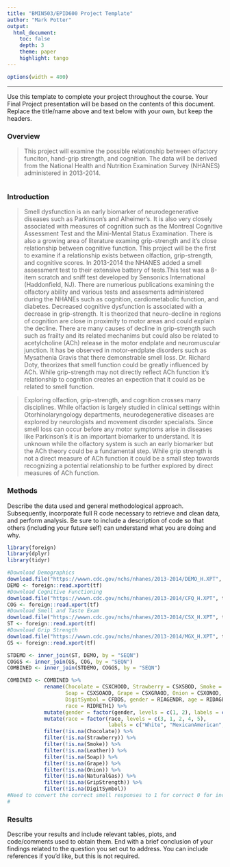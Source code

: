 ```yaml
---
title: "BMIN503/EPID600 Project Template"
author: "Mark Potter"
output: 
  html_document:
    toc: false 
    depth: 3 
    theme: paper 
    highlight: tango
---
```

```r
options(width = 400)
```  
***
Use this template to complete your project throughout the course. Your Final Project presentation will be based on the contents of this document. Replace the title/name above and text below with your own, but keep the headers.

### Overview
>This project will examine the possible relationship between olfactory funciton, hand-grip strength, and cognition. The data will be derived from the National Health and Nutrition Examination Survey (NHANES) administered in 2013-2014.

```r

```

### Introduction 

>Smell dysfunction is an early biomarker of neurodegenerative diseases such as Parkinson's and Alheimer's. It is also very closely associated with measures of cognition such as the Montreal Cognitive Assessment Test and the Mini-Mental Status Examination. There is also a growing area of literature examing grip-strength and it's close relationship between cognitive function. This project will be the first to examine if a relationship exists between olfaction, grip-strength, and cognitive scores. In 2013-2014 the NHANES added a smell assessment test to their extensive battery of tests.This test was a 8-item scratch and sniff test developed by Sensonics International (Haddonfield, NJ). There are numerious publications examining the olfactory ability and various tests and assesments administered during the NHANEs such as cognition, cardiometabolic function, and diabetes. Decreased cognitive dysfunction is associated with a decrease in grip-strength. It is theorized that neuro-decline in regions of cognition are close in proximity to motor areas and could explain the decline. There are many causes of decline in grip-strength such such as frailty and its related mechanims but could also be related to acetylcholine (ACh) release in the motor endplate and neuromuscular junction. It has be observed in motor-endplate disorders such as Mysathenia Gravis that there demonstrable smell loss. Dr. Richard Doty, theorizes that smell function could be greatly influenced by ACh. While grip-strength may not directly reflect ACh function it's relationship to cognition creates an expection that it could as be related to smell function.

> Exploring olfaction, grip-strength, and cognition crosses many disciplines. While olfaction is largely studied in clinical settings within Otorhinolaryngology departments, neurodegenerative diseases are explored by neurologists and movement disorder specialists. Since smell loss can occur before any motor symptoms arise in diseases like Parkinson's it is an important biomarker to understand. It is unknown while the olfactory system is such an early biomarker but the ACh theory could be a fundamental step. While grip strength is not a direct measure of ACh function it could be a small step towards recognizing a potential relationship to be further explored by direct measures of ACh function.



### Methods
Describe the data used and general methodological approach. Subsequently, incorporate full R code necessary to retrieve and clean data, and perform analysis. Be sure to include a description of code so that others (including your future self) can understand what you are doing and why. 
```r
library(foreign)
library(dplyr)
library(tidyr)

#Download Demographics
download.file("https://wwwn.cdc.gov/nchs/nhanes/2013-2014/DEMO_H.XPT", tf <- tempfile(), mode="wb")
DEMO <- foreign::read.xport(tf)
#Download Cognitive Functioning
download.file("https://wwwn.cdc.gov/nchs/nhanes/2013-2014/CFQ_H.XPT", tf <- tempfile(), mode="wb")
COG <- foreign::read.xport(tf)
#Download Smell and Taste Exam
download.file("https://wwwn.cdc.gov/nchs/nhanes/2013-2014/CSX_H.XPT", tf <- tempfile(), mode="wb")
ST <- foreign::read.xport(tf)
#Download Grip Strength
download.file("https://wwwn.cdc.gov/nchs/nhanes/2013-2014/MGX_H.XPT", tf <- tempfile(), mode="wb")
GS <- foreign::read.xport(tf)

STDEMO <- inner_join(ST, DEMO, by = "SEQN")
COGGS <- inner_join(GS, COG, by = "SEQN")
COMBINED <- inner_join(STDEMO, COGGS, by = "SEQN")

COMBINED <- COMBINED %>%
            rename(Chocolate = CSXCHOOD, Strawberry = CSXSBOD, Smoke = CSXSMKOD, Leather = CSXLEAOD, 
                   Soap = CSXSOAOD, Grape = CSXGRAOD, Onion = CSXONOD, NaturalGas = CSXNGSOD, GripStrength = MGDCGSZ,
                   DigitSymbol = CFDDS, gender = RIAGENDR, age = RIDAGEYR, 
                   race = RIDRETH1) %>%
            mutate(gender = factor(gender, levels = c(1, 2), labels = c("male", "female"))) %>%
            mutate(race = factor(race, levels = c(3, 1, 2, 4, 5), 
                                 labels = c("White", "MexicanAmerican", "Hispanic", "Black", "other"))) %>%
            filter(!is.na(Chocolate)) %>%
            filter(!is.na(Strawberry)) %>%
            filter(!is.na(Smoke)) %>%
            filter(!is.na(Leather)) %>%
            filter(!is.na(Soap)) %>%
            filter(!is.na(Grape)) %>%
            filter(!is.na(Onion)) %>%
            filter(!is.na(NaturalGas)) %>%
            filter(!is.na(GripStrength)) %>%
            filter(!is.na(DigitSymbol))
#Need to convert the correct smell responses to 1 for correct 0 for incorrect and create a summed total score column.
#
```
### Results
Describe your results and include relevant tables, plots, and code/comments used to obtain them. End with a brief conclusion of your findings related to the question you set out to address. You can include references if you'd like, but this is not required.
